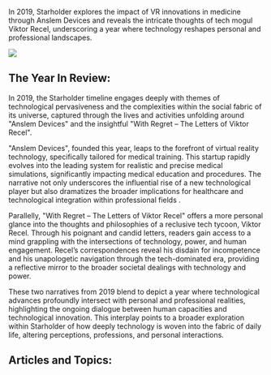In 2019, Starholder explores the impact of VR innovations in medicine through Anslem Devices and reveals the intricate thoughts of tech mogul Viktor Recel, underscoring a year where technology reshapes personal and professional landscapes.

![](https://drbs5yklwtho3.cloudfront.net/images/1752607292240-yavbzn7u0q-image.jpg)

## The Year In Review:

In 2019, the Starholder timeline engages deeply with themes of technological pervasiveness and the complexities within the social fabric of its universe, captured through the lives and activities unfolding around "Anslem Devices" and the insightful "With Regret – The Letters of Viktor Recel".

"Anslem Devices", founded this year, leaps to the forefront of virtual reality technology, specifically tailored for medical training. This startup rapidly evolves into the leading system for realistic and precise medical simulations, significantly impacting medical education and procedures. The narrative not only underscores the influential rise of a new technological player but also dramatizes the broader implications for healthcare and technological integration within professional fields .

Parallelly, "With Regret – The Letters of Viktor Recel" offers a more personal glance into the thoughts and philosophies of a reclusive tech tycoon, Viktor Recel. Through his poignant and candid letters, readers gain access to a mind grappling with the intersections of technology, power, and human engagement. Recel’s correspondences reveal his disdain for incompetence and his unapologetic navigation through the tech-dominated era, providing a reflective mirror to the broader societal dealings with technology and power.

These two narratives from 2019 blend to depict a year where technological advances profoundly intersect with personal and professional realities, highlighting the ongoing dialogue between human capacities and technological innovation. This interplay points to a broader exploration within Starholder of how deeply technology is woven into the fabric of daily life, altering perceptions, professions, and personal interactions.

## Articles and Topics:
